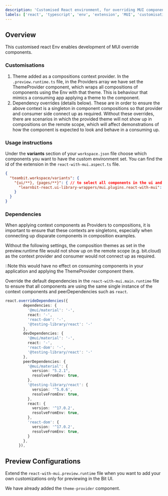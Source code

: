 ```yaml
---
description: 'Customised React environment, for overriding MUI components'
labels: ['react', 'typescript', 'env', 'extension', 'MUI', 'customisation']
---
```


## Overview

This customised react Env enables development of MUI override components. 

### Customisations

1. Theme added as a compositions context provider. In the `.preview.runtime.ts` file, in the Providers array we have set the ThemeProvider component, which wraps all compositions
of components using the Env with that theme. This is behaviour that mimics a consuming app applying a theme to the component.
1. Dependency overrides (details below). These are in order to ensure the above context is a singleton in component compositions so that provider and consumer side connect up as required.
Without these overrides, there are scenarios in which the provided theme will not show up in compositions on the remote scope, which will affect demonstrations of how the component
is expected to look and behave in a consuming up.

### Usage instructions

Under the **variants** section of your `workspace.json` file choose which components you want to have the custom environment set. You can find the id of the extension in the `react-with-mui.aspect.ts` file.

```json
{
  "teambit.workspace/variants": {
    "{ui/**}, {pages/**}": { // to select all components in the ui and pages namespaces
      "learnbit-react.ui-library-wrappers/mui.plugins.react-with-mui": {}
    }
  }
}
```

### Dependencies

When applying context components as Providers to compositions, it is important to ensure that these contexts are singletons, especially when connecting up disparate components in composition examples.

Without the following settings, the composition themes as set in the preview.runtime file would not show up on the remote scope (e.g. bit.cloud) as the context provider and consumer would not
connect up as required.

::Note this would have no effect on consuming components in your application and applying the ThemeProvider component there. 

Override the default dependencies in the `react-with-mui.main.runtime` file to ensure that all components are using the same single instance of the context components and peerDependencies such as `react`.

```ts
react.overrideDependencies({
        dependencies: {
          '@mui/material': '-',
          react: '-',
          'react-dom': '-',
          '@testing-library/react': '-'
        },
        devDependencies: {
          '@mui/material': '-',
          react: '-',
          'react-dom': '-',
          '@testing-library/react': '-'
        },
        peerDependencies: {
          '@mui/material': {
            version: "5.2.1",
            resolveFromEnv: true,
          },
          '@testing-library/react': {
            version: '^5.0.6',
            resolveFromEnv: true,
          },
          react: {
            version: '^17.0.2',
            resolveFromEnv: true,
          },
          'react-dom': {
            version: '^17.0.2',
            resolveFromEnv: true,
          }
        },
      }),
```

## Preview Configurations

Extend the `react-with-mui.preview.runtime` file when you want to add your own customizations only for previewing in the Bit UI.

We have already added the `theme-provider` component.

